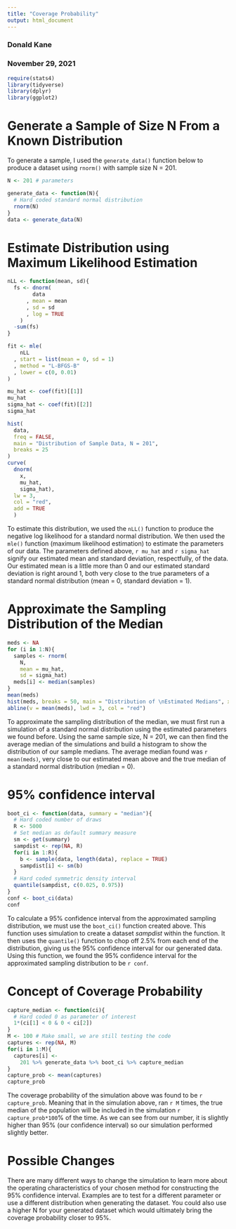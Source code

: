 ```yaml
---
title: "Coverage Probability"
output: html_document
---
```


### Donald Kane
### November 29, 2021

```r
require(stats4)
library(tidyverse)
library(dplyr)
library(ggplot2)
```

# Generate a Sample of Size N From a Known Distribution

To generate a sample, I used the `generate_data()` function below to produce a dataset using `rnorm()` with sample size N = 201.

```r
N <- 201 # parameters

generate_data <- function(N){ 
  # Hard coded standard normal distribution
  rnorm(N) 
}
data <- generate_data(N)
```

# Estimate Distribution using Maximum Likelihood Estimation

```r
nLL <- function(mean, sd){
  fs <- dnorm(
        data
      , mean = mean
      , sd = sd
      , log = TRUE
    ) 
  -sum(fs)
}

fit <- mle(
    nLL
  , start = list(mean = 0, sd = 1)
  , method = "L-BFGS-B"
  , lower = c(0, 0.01)
)

mu_hat <- coef(fit)[[1]]
mu_hat
sigma_hat <- coef(fit)[[2]]
sigma_hat

hist(
  data,
  freq = FALSE,
  main = "Distribution of Sample Data, N = 201",
  breaks = 25
)
curve(
  dnorm(
    x,
    mu_hat,
    sigma_hat),
  lw = 3,
  col = "red",
  add = TRUE
  )
```

To estimate this distribution, we used the `nLL()` function to produce the negative log likelihood for a standard normal distribution. We then used the `mle()` function (maximum likelihood estimation) to estimate the parameters of our data. The parameters defined above, `r mu_hat` and `r sigma_hat` signify our estimated mean and standard deviation, respectfully, of the data. Our estimated mean is a little more than 0 and our estimated standard deviation is right around 1, both very close to the true parameters of a standard normal distribution (mean = 0, standard deviation = 1).

# Approximate the Sampling Distribution of the Median

```r
meds <- NA
for (i in 1:N){
  samples <- rnorm(
    N, 
    mean = mu_hat,
    sd = sigma_hat)
  meds[i] <- median(samples)
}
mean(meds)
hist(meds, breaks = 50, main = "Distribution of \nEstimated Medians", xlab = "Estimated Medians")
abline(v = mean(meds), lwd = 3, col = "red")
```

To approximate the sampling distribution of the median, we must first run a simulation of a standard normal distribution using the estimated parameters we found before. Using the same sample size, N = 201, we can then find the average median of the simulations and build a histogram to show the distribution of our sample medians. The average median found was `r mean(meds)`, very close to our estimated mean above and the true median of a standard normal distribution (median = 0).

# 95% confidence interval

```r
boot_ci <- function(data, summary = "median"){
  # Hard coded number of draws
  R <- 5000
  # Set median as default summary measure
  sm <- get(summary)
  sampdist <- rep(NA, R)
  for(i in 1:R){
    b <- sample(data, length(data), replace = TRUE)
    sampdist[i] <- sm(b)
  }
  # Hard coded symmetric density interval
  quantile(sampdist, c(0.025, 0.975))
}
conf <- boot_ci(data)
conf
```

To calculate a 95% confidence interval from the approximated sampling distribution, we must use the `boot_ci()` function created above. This function uses simulation to create a dataset *sampdist* within the function. It then uses the `quantile()` function to chop off 2.5% from each end of the distribution, giving us the 95% confidence interval for our generated data. Using this function, we found the 95% confidence interval for the approximated sampling distribution to be `r conf`.

# Concept of Coverage Probability

```r
capture_median <- function(ci){
  # Hard coded 0 as parameter of interest
  1*(ci[1] < 0 & 0 < ci[2])
}
M <- 100 # Make small, we are still testing the code
captures <- rep(NA, M)
for(i in 1:M){
  captures[i] <- 
    201 %>% generate_data %>% boot_ci %>% capture_median
}
capture_prob <- mean(captures)
capture_prob
```

The coverage probability of the simulation above was found to be `r capture_prob`. Meaning that in the simulation above, ran `r M` times, the true median of the population will be included in the simulation `r capture_prob*100`% of the time. As we can see from our number, it is slightly higher than 95% (our confidence interval) so our simulation performed slightly better. 

# Possible Changes

There are many different ways to change the simulation to learn more about the operating characteristics of your chosen method for constructing the 95% confidence interval. Examples are to test for a different parameter or use a different distribution when generating the dataset. You could also use a higher N for your generated dataset which would ultimately bring the coverage probability closer to 95%.


